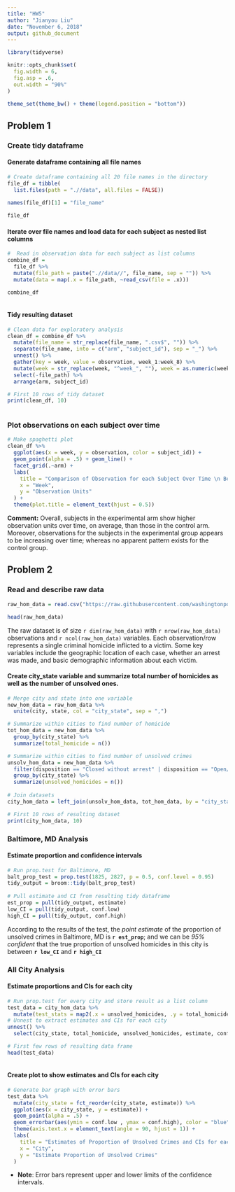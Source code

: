 ```yaml
---
title: "HW5"
author: "Jianyou Liu"
date: "November 6, 2018"
output: github_document
---
```


```r
library(tidyverse)

knitr::opts_chunk$set(
  fig.width = 6,
  fig.asp = .6,
  out.width = "90%"
)

theme_set(theme_bw() + theme(legend.position = "bottom"))

```
## Problem 1
### Create tidy dataframe

#### Generate dataframe containing all file names

```r
# Create dataframe containing all 20 file names in the directory
file_df = tibble(
  list.files(path = ".//data", all.files = FALSE)) 
  
names(file_df)[1] = "file_name"

file_df
```

#### Iterate over file names and load data for each subject as nested list columns

```r
#  Read in observation data for each subject as list columns
combine_df = 
  file_df %>%
  mutate(file_path = paste(".//data//", file_name, sep = "")) %>% 
  mutate(data = map(.x = file_path, ~read_csv(file = .x)))

combine_df
  
```
#### Tidy resulting dataset

```r
# Clean data for exploratory analysis
clean_df = combine_df %>% 
  mutate(file_name = str_replace(file_name, ".csv$", "")) %>% 
  separate(file_name, into = c("arm", "subject_id"), sep = "_") %>% 
  unnest() %>% 
  gather(key = week, value = observation, week_1:week_8) %>% 
  mutate(week = str_replace(week, "^week_", ""), week = as.numeric(week)) %>% 
  select(-file_path) %>% 
  arrange(arm, subject_id)

# First 10 rows of tidy dataset
print(clean_df, 10)
  
```
### Plot observations on each subject over time
```r
# Make spaghetti plot
clean_df %>% 
  ggplot(aes(x = week, y = observation, color = subject_id)) +
  geom_point(alpha = .5) + geom_line() +
  facet_grid(.~arm) +
  labs(
    title = "Comparison of Observation for each Subject Over Time \n Between Control and Experimental Group",
    x = "Week",
    y = "Observation Units"
  ) +
  theme(plot.title = element_text(hjust = 0.5))
```

**Comment:** Overall, subjects in the experimental arm show higher observation units over time, on average, than those in the control arm. Moreover, observations for the subjects in the experimental group appears to be increasing over time; whereas no apparent pattern exists for the control group.

## Problem 2
### Read and describe raw data

```r
raw_hom_data = read.csv("https://raw.githubusercontent.com/washingtonpost/data-homicides/master/homicide-data.csv")

head(raw_hom_data)
```
The raw dataset is of size `r dim(raw_hom_data)` with `r nrow(raw_hom_data)` observations and `r ncol(raw_hom_data)` variables. Each observation/row represents a single criminal homicide inflicted to a victim. Some key variables include the geographic location of each case, whether an arrest was made, and basic demographic information about each victim.

#### Create city_state variable and summarize total number of homicides as well as the number of unsolved ones.

```r
# Merge city and state into one variable
new_hom_data = raw_hom_data %>% 
  unite(city, state, col = "city_state", sep = ",")

# Summarize within cities to find number of homicide 
tot_hom_data = new_hom_data %>% 
  group_by(city_state) %>% 
  summarize(total_homicide = n())

# Summarize within cities to find number of unsolved crimes
unsolv_hom_data = new_hom_data %>% 
  filter(disposition == "Closed without arrest" | disposition == "Open/No arrest") %>% 
  group_by(city_state) %>% 
  summarize(unsolved_homicides = n())
  
# Join datasets
city_hom_data = left_join(unsolv_hom_data, tot_hom_data, by = "city_state")

# First 10 rows of resulting dataset
print(city_hom_data, 10)

```
### Baltimore, MD Analysis
#### Estimate proportion and confidence intervals

```r
# Run prop.test for Baltimore, MD
balt_prop_test = prop.test(1825, 2827, p = 0.5, conf.level = 0.95)
tidy_output = broom::tidy(balt_prop_test)
 
# Pull estimate and CI from resulting tidy dataframe
est_prop = pull(tidy_output, estimate)
low_CI = pull(tidy_output, conf.low)
high_CI = pull(tidy_output, conf.high)

```
According to the results of the test, the *point estimate* of the proportion of unsolved crimes in Baltimore, MD is **`r est_prop`**; and we can be *95% confident* that the true proportion of unsolved homicides in this city is between **`r low_CI`** and **`r high_CI`**

### All City Analysis
#### Estimate proportions and CIs for each city

```r
# Run prop.test for every city and store result as a list column
test_data = city_hom_data %>% 
  mutate(test_stats = map2(.x = unsolved_homicides, .y = total_homicide, ~prop.test(x = .x, n= .y) %>% broom::tidy())) %>% 
# Unnest to extract estimates and CIs for each city
unnest() %>% 
  select(city_state, total_homicide, unsolved_homicides, estimate, conf.low, conf.high)

# First few rows of resulting data frame
head(test_data)
  
```

#### Create plot to show estimates and CIs for each city
```r
# Generate bar graph with error bars
test_data %>% 
  mutate(city_state = fct_reorder(city_state, estimate)) %>% 
  ggplot(aes(x = city_state, y = estimate)) +
  geom_point(alpha = .5) +
  geom_errorbar(aes(ymin = conf.low , ymax = conf.high), color = "blue") +
  theme(axis.text.x = element_text(angle = 90, hjust = 1)) +
  labs(
    title = "Estimates of Proportion of Unsolved Crimes and CIs for each City",
    x = "City",
    y = "Estimate Proportion of Unsolved Crimes"
  )

```

*   **Note**: Error bars represent upper and lower limits of the confidence intervals.

